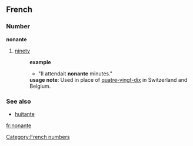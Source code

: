 ==French==
===Number===
[[Category:French numbers]]
'''nonante'''
#[[ninety]] 
#:'''example'''
#:*"Il attendait '''nonante''' minutes."
#:'''usage note''':  Used in place of [[quatre-vingt-dix]] in Switzerland and Belgium.
===See also===
* [[huitante]]

[[fr:nonante]]